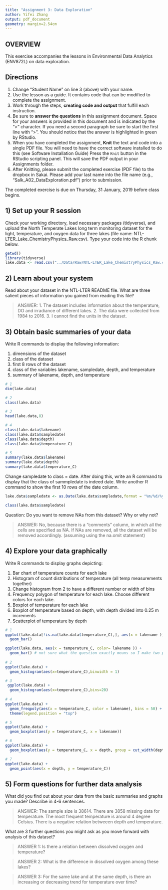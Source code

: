 ```yaml
---
title: "Assignment 3: Data Exploration"
author: Yifei Zhang
output: pdf_document
geometry: margin=2.54cm
---
```


## OVERVIEW

This exercise accompanies the lessons in Environmental Data Analytics (ENV872L) on data exploration. 

## Directions
1. Change "Student Name" on line 3 (above) with your name.
2. Use the lesson as a guide. It contains code that can be modified to complete the assignment.
3. Work through the steps, **creating code and output** that fulfill each instruction.
4. Be sure to **answer the questions** in this assignment document.
Space for your answers is provided in this document and is indicated by the ">" character.
If you need a second paragraph be sure to start the first line with ">".
You should notice that the answer is highlighted in green by RStudio. 
6. When you have completed the assignment, **Knit** the text and code into a single PDF file.
You will need to have the correct software installed to do this (see Software Installation Guide)
Press the `Knit` button in the RStudio scripting panel.
This will save the PDF output in your Assignments folder.
8. After Knitting, please submit the completed exercise (PDF file) to the dropbox in Sakai. Please add your last name into the file name (e.g., "Salk_A02_DataExploration.pdf") prior to submission.

The completed exercise is due on Thursday, 31 January, 2019 before class begins.

## 1) Set up your R session

Check your working directory, load necessary packages (tidyverse), and upload the North Temperate Lakes long term monitoring dataset for the light, temperature, and oxygen data for three lakes (file name: NTL-LTER_Lake_ChemistryPhysics_Raw.csv). Type your code into the R chunk below.
```r
getwd()
library(tidyverse)
lake.data <- read.csv("../Data/Raw/NTL-LTER_Lake_ChemistryPhysics_Raw.csv")

```

## 2) Learn about your system

Read about your dataset in the NTL-LTER README file. What are three salient pieces of information you gained from reading this file?

> ANSWER: 1. The dataset includes information about the temperature, DO and irradiance of different lakes. 2. The data were collected from 1984 to 2016. 3. I cannot find the units in the dataset.

## 3) Obtain basic summaries of your data

Write R commands to display the following information: 

1. dimensions of the dataset
2. class of the dataset
3. first 8 rows of the dataset
4. class of the variables lakename, sampledate, depth, and temperature
5. summary of lakename, depth, and temperature

```r
# 1
dim(lake.data)

# 2
class(lake.data)

# 3
head(lake.data,8)

# 4
class(lake.data$lakename)
class(lake.data$sampledate)
class(lake.data$depth)
class(lake.data$temperature_C)

# 5
summary(lake.data$lakename)
summary(lake.data$depth)
summary(lake.data$temperature_C)
```

Change sampledate to class = date. After doing this, write an R command to display that the class of sammpledate is indeed date. Write another R command to show the first 10 rows of the date column. 

```r
lake.data$sampledate <- as.Date(lake.data$sampledate,format = "%m/%d/%y")

class(lake.data$sampledate)
```

Question: Do you want to remove NAs from this dataset? Why or why not?

> ANSWER: No, because there is a "comments" column, in which all the cells are specified as NA. If NAs are removed, all the dataset will be removed accordingly. (assuming using the na.omit statement)


## 4) Explore your data graphically

Write R commands to display graphs depicting: 

1. Bar chart of temperature counts for each lake
2. Histogram of count distributions of temperature (all temp measurements together)
3. Change histogram from 2 to have a different number or width of bins
4. Frequency polygon of temperature for each lake. Choose different colors for each lake.
5. Boxplot of temperature for each lake
6. Boxplot of temperature based on depth, with depth divided into 0.25 m increments
7. Scatterplot of temperature by depth

```r
# 1
ggplot(lake.data[!is.na(lake.data$temperature_C),], aes(x = lakename )) +
  geom_bar() 

ggplot(lake.data, aes(x = temperature_C, color= lakename )) +
  geom_bar() # not sure what the question exactly means so I make two plots 
  
# 2
ggplot(lake.data) +
  geom_histogram(aes(x=temperature_C),binwidth = 1)

# 3
 ggplot(lake.data) +
  geom_histogram(aes(x=temperature_C),bins=20)
 
# 4
ggplot(lake.data) +
  geom_freqpoly(aes(x = temperature_C, color = lakename), bins = 50) +
  theme(legend.position = "top")

# 5
ggplot(lake.data) + 
  geom_boxplot(aes(y = temperature_C, x = lakename)) 

# 6
ggplot(lake.data) + 
  geom_boxplot(aes(y = temperature_C, x = depth, group = cut_width(depth, 0.25))) 

# 7 
ggplot(lake.data) +
  geom_point(aes(x = depth, y = temperature_C))

```
## 5) Form questions for further data analysis

What did you find out about your data from the basic summaries and graphs you made? Describe in 4-6 sentences.

> ANSWER: The sample size is 38614. There are 3858 missing data for temperature. The most frequent temperature is around 4 degree Celsius. There is a negative relation betweeen depth and temperature.

What are 3 further questions you might ask as you move forward with  analysis of this dataset?

> ANSWER 1: Is there a relation between dissolved oxygen and temperature?

> ANSWER 2: What is the difference in dissolved oxygen among these lakes?

> ANSWER 3: For the same lake and at the same depth, is there an increasing or decreasing trend for temperature over time?
